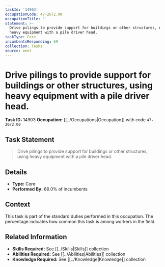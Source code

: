 ```yaml
---
taskId: '14903'
occupationCode: 47-2072.00
occupationTitle: ''
statement: >-
  Drive pilings to provide support for buildings or other structures, using
  heavy equipment with a pile driver head.
taskType: Core
incumbentsResponding: 69
collection: Tasks
source: onet
---
```

# Drive pilings to provide support for buildings or other structures, using heavy equipment with a pile driver head.

**Task ID:** 14903
**Occupation:** [[../Occupations|Occupation]] with code `47-2072.00`

## Task Statement

> Drive pilings to provide support for buildings or other structures, using heavy equipment with a pile driver head.

## Details

- **Type:** Core
- **Performed By:** 69.0% of incumbents

## Context

This task is part of the standard duties performed in this occupation. The percentage indicates how common this task is among workers in the field.

## Related Information

- **Skills Required:** See [[../Skills|Skills]] collection
- **Abilities Required:** See [[../Abilities|Abilities]] collection
- **Knowledge Required:** See [[../Knowledge|Knowledge]] collection
